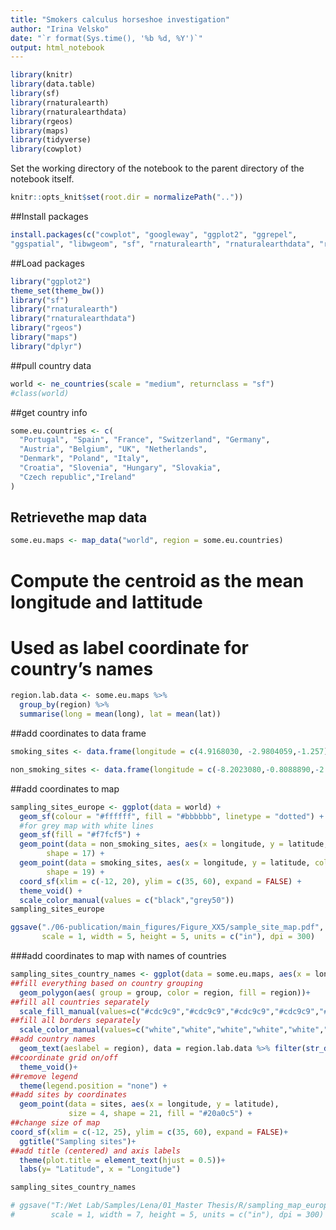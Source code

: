 ```yaml
---
title: "Smokers calculus horseshoe investigation"
author: "Irina Velsko"
date: "`r format(Sys.time(), '%b %d, %Y')`"
output: html_notebook
---
```


```r
library(knitr)
library(data.table)
library(sf)
library(rnaturalearth)
library(rnaturalearthdata)
library(rgeos)
library(maps)
library(tidyverse)
library(cowplot)
```

Set the working directory of the notebook to the parent directory of the 
notebook itself.  

```r
knitr::opts_knit$set(root.dir = normalizePath(".."))
```


##Install packages
```r
install.packages(c("cowplot", "googleway", "ggplot2", "ggrepel", 
"ggspatial", "libwgeom", "sf", "rnaturalearth", "rnaturalearthdata", "rgeos", "maps"))
```

##Load packages
```r
library("ggplot2")
theme_set(theme_bw())
library("sf")
library("rnaturalearth")
library("rnaturalearthdata")
library("rgeos")
library("maps")
library("dplyr")
```

##pull country data
```r
world <- ne_countries(scale = "medium", returnclass = "sf")
#class(world)
```

##get country info
```r
some.eu.countries <- c(
  "Portugal", "Spain", "France", "Switzerland", "Germany",
  "Austria", "Belgium", "UK", "Netherlands",
  "Denmark", "Poland", "Italy", 
  "Croatia", "Slovenia", "Hungary", "Slovakia",
  "Czech republic","Ireland"
)
```

## Retrievethe map data
```r
some.eu.maps <- map_data("world", region = some.eu.countries)
```


# Compute the centroid as the mean longitude and lattitude
# Used as label coordinate for country's names
```r
region.lab.data <- some.eu.maps %>%
  group_by(region) %>%
  summarise(long = mean(long), lat = mean(lat))
```



##add coordinates to data frame
```r
smoking_sites <- data.frame(longitude = c(4.9168030, -2.9804059,-1.257), latitude = c(52.5519900, 43.2805735,51.752), Site = c("MID","CMB","Radcliffe"), Data = c("New","New","Published"))

non_smoking_sites <- data.frame(longitude = c(-8.2023080,-0.8088890,-2.8622220), latitude = c(54.0068400,38.2486110,38.6963890), Site = c("Kilteasheen","ELR","IVE"), Data = c("Published","New","New"))

```

##add coordinates to map 
```r
sampling_sites_europe <- ggplot(data = world) +
  geom_sf(colour = "#ffffff", fill = "#bbbbbb", linetype = "dotted") +
  #for grey map with white lines
  geom_sf(fill = "#f7fcf5") +
  geom_point(data = non_smoking_sites, aes(x = longitude, y = latitude, color = Data), size = 4,
        shape = 17) +
  geom_point(data = smoking_sites, aes(x = longitude, y = latitude, color = Data), size = 4,
        shape = 19) +
  coord_sf(xlim = c(-12, 20), ylim = c(35, 60), expand = FALSE) +
  theme_void() +
  scale_color_manual(values = c("black","grey50"))
sampling_sites_europe

ggsave("./06-publication/main_figures/Figure_XX5/sample_site_map.pdf", plot = sampling_sites_europe, device = "pdf",
       scale = 1, width = 5, height = 5, units = c("in"), dpi = 300)

```

###add coordinates to map with names of countries
```r
sampling_sites_country_names <- ggplot(data = some.eu.maps, aes(x = long, y = lat)) +
##fill everything based on country grouping
  geom_polygon(aes( group = group, color = region, fill = region))+
##fill all countries separately
  scale_fill_manual(values=c("#cdc9c9","#cdc9c9","#cdc9c9","#cdc9c9","#cdc9c9","#cdc9c9","#cdc9c9","#cdc9c9","#cdc9c9","#cdc9c9","#cdc9c9","#cdc9c9","#cdc9c9","#cdc9c9","#cdc9c9","#cdc9c9","#cdc9c9","#cdc9c9")) +
##fill all borders separately
  scale_color_manual(values=c("white","white","white","white","white","white","white","white","white","white","white","white","white","white","white","white","white","white")) +
##add country names
  geom_text(aeslabel = region), data = region.lab.data %>% filter(str_detect(region, "Spain|Netherlands|UK|Ireland")),  size = 4, hjust = 0)+
##coordinate grid on/off
  theme_void()+
##remove legend
  theme(legend.position = "none") +
##add sites by coordinates
  geom_point(data = sites, aes(x = longitude, y = latitude), 
             size = 4, shape = 21, fill = "#20a0c5") +
##change size of map
coord_sf(xlim = c(-12, 25), ylim = c(35, 60), expand = FALSE)+
  ggtitle("Sampling sites")+
##add title (centered) and axis labels
  theme(plot.title = element_text(hjust = 0.5))+
  labs(y= "Latitude", x = "Longitude")

sampling_sites_country_names

# ggsave("T:/Wet Lab/Samples/Lena/01_Master Thesis/R/sampling_map_europe_with_country_names.pdf", plot = sampling_sites_country_names, device = "pdf",
#        scale = 1, width = 7, height = 5, units = c("in"), dpi = 300)

```